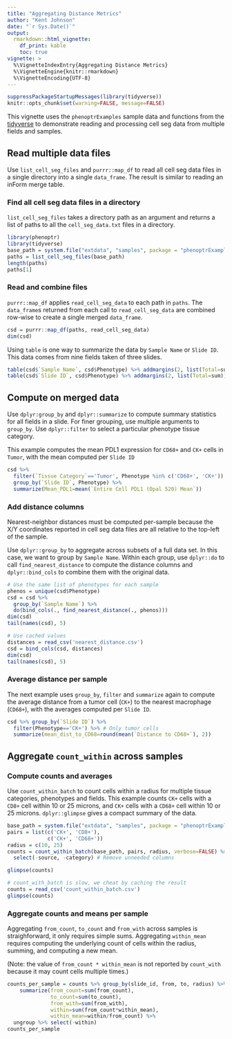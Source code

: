 ```yaml
---
title: "Aggregating Distance Metrics"
author: "Kent Johnson"
date: "`r Sys.Date()`"
output: 
  rmarkdown::html_vignette:
    df_print: kable
    toc: true
vignette: >
  %\VignetteIndexEntry{Aggregating Distance Metrics}
  %\VignetteEngine{knitr::rmarkdown}
  %\VignetteEncoding{UTF-8}
---
```


```r
suppressPackageStartupMessages(library(tidyverse))
knitr::opts_chunk$set(warning=FALSE, message=FALSE)
```

<style type="text/css">
img { 
  border: none;
}
table {
    width: auto !important;
}
</style>

This vignette uses the `phenoptrExamples` sample data
and functions from the [tidyverse](http://tidyverse.org/) to demonstrate
reading and processing cell seg data from multiple fields and samples.

## Read multiple data files

Use `list_cell_seg_files` and `purrr::map_df` to read all
cell seg data files in a single directory into a single `data_frame`.
The result is
similar to reading an inForm merge table.

### Find all cell seg data files in a directory

`list_cell_seg_files` takes a directory path as an argument and 
returns a list of paths to all the `cell_seg_data.txt`
files in a directory.

```r
library(phenoptr)
library(tidyverse)
base_path = system.file("extdata", "samples", package = "phenoptrExamples")
paths = list_cell_seg_files(base_path)
length(paths)
paths[1]
```

### Read and combine files

`purrr::map_df` applies `read_cell_seg_data` to each path in `paths`. The
`data_frame`s returned from each
call to `read_cell_seg_data` are combined row-wise to create a single
merged `data_frame`. 

```r
csd = purrr::map_df(paths, read_cell_seg_data)
dim(csd)
```

Using `table` is one way to summarize the data by `Sample Name` or `Slide ID`.
This data comes from nine fields taken of three slides.

```r
table(csd$`Sample Name`, csd$Phenotype) %>% addmargins(2, list(Total=sum))
table(csd$`Slide ID`, csd$Phenotype) %>% addmargins(2, list(Total=sum))
```

## Compute on merged data

Use `dplyr:group_by` and `dplyr::summarize`
to compute summary statistics for all fields
in a slide. For finer grouping, use multiple arguments to `group_by`. 
Use `dplyr::filter` to select a particular phenotype tissue category.

This example computes the mean PDL1 expression for `CD68+` and `CK+` cells
in `Tumor`, with the mean computed per `Slide ID`

```r
csd %>% 
  filter(`Tissue Category`=='Tumor', Phenotype %in% c('CD68+', 'CK+')) %>% 
  group_by(`Slide ID`, Phenotype) %>% 
  summarize(Mean_PDL1=mean(`Entire Cell PDL1 (Opal 520) Mean`))
```

### Add distance columns

Nearest-neighbor distances must be computed per-sample because the X/Y
coordinates reported in cell seg data files are all relative to the top-left
of the sample.

Use `dplyr::group_by` to aggregate across subsets of a full
data set. In this case, we want to group by `Sample Name`. Within each
group, use `dplyr::do` to call `find_nearest_distance` to compute the distance
columns and `dplyr::bind_cols` to combine them with the original data.

```r
# Use the same list of phenotypes for each sample
phenos = unique(csd$Phenotype)
csd = csd %>%
  group_by(`Sample Name`) %>%
  do(bind_cols(., find_nearest_distance(., phenos)))
dim(csd)
tail(names(csd), 5)
```
```r
# Use cached values
distances = read_csv('nearest_distance.csv')
csd = bind_cols(csd, distances)
dim(csd)
tail(names(csd), 5)
```


### Average distance per sample

The next example uses `group_by`, `filter` and `summarize` again to
compute the average distance from a tumor cell
(`CK+`) to the nearest macrophage (`CD68+`), with the averages computed
per `Slide ID`.

```r
csd %>% group_by(`Slide ID`) %>% 
  filter(Phenotype=='CK+') %>% # Only tumor cells
  summarize(mean_dist_to_CD68=round(mean(`Distance to CD68+`), 2))
```

## Aggregate `count_within` across samples

### Compute counts and averages

Use `count_within_batch` to count cells within a radius for 
multiple tissue categories, phenotypes and fields. 
This example counts `CK+` cells with a `CD8+` cell within 10 or 25 microns,
and `CK+` cells with a `CD68+` cell within 10 or 25 microns.
`dplyr::glimpse` gives a compact summary of the data.

```r
base_path = system.file("extdata", "samples", package = "phenoptrExamples")
pairs = list(c('CK+', 'CD8+'),
             c('CK+', 'CD68+'))
radius = c(10, 25)
counts = count_within_batch(base_path, pairs, radius, verbose=FALSE) %>% 
  select(-source, -category) # Remove unneeded columns

glimpse(counts)
```
```r
# count_with_batch is slow, we cheat by caching the result
counts = read_csv('count_within_batch.csv')
glimpse(counts)
```

### Aggregate counts and means per sample

Aggregating `from_count`, `to_count` and `from_with`
across samples is straighforward, it only requires
simple sums. Aggregating `within_mean` requires computing the underlying 
count of cells within the radius, summing, and computing a new mean.

(Note: the value of `from_count * within_mean` is not reported by
`count_with` because it may count cells multiple times.)

```r
counts_per_sample = counts %>% group_by(slide_id, from, to, radius) %>% 
    summarize(from_count=sum(from_count),
              to_count=sum(to_count),
              from_with=sum(from_with),
              within=sum(from_count*within_mean),
              within_mean=within/from_count) %>%
  ungroup %>% select(-within)
counts_per_sample
```

